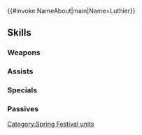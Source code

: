 {{#invoke:NameAbout|main|Name=Luthier}}{{HeroPage Tabs}}
{{Hero Infobox
|Name=Luthier
|Title=Spring Hopes
|WeaponType=Blue Lance
|MoveType=Cavalry
|Origin=Fire Emblem Echoes: Shadows of Valentia
|Gender=Male
|actorEN=Brian Beacock
|actorJP=梯篤司
|artist=まよ
|additionDate=March 7, 2022
|releaseDate=March 8, 2022
|cv1=2
|cv2=300150
|TagID=春祭リュート
|InternalID=781
|Properties=limited,tempest,specDisplay,hat
|description=His fervent study of magic may have cost him the chance to make friends, but it did bring him to this festival. Appears in Fire Emblem Echoes: Shadows of Valentia.
}}
{{Stats Page
|Lv1HP=19|Lv1ATK=8|Lv1SPD=8|Lv1DEF=7|Lv1RES=8
|GRHP=50|GRATK=70|GRSPD=65|GRDEF=55|GRRES=45
}}
==Skills==
===Weapons===
{{Weapons Table
|weapon1=Iron Lance
|weapon1Default=1
|weapon1Unlock=1
|weapon2=Steel Lance
|weapon2Default=2
|weapon2Unlock=2
|weapon3=Carrot-Tip Spear
|weapon3Default=3
|weapon3Unlock=3
|weapon4=Carrot-Tip Spear+
|weapon4Default=5
|weapon4Unlock=5
}}
===Assists===
{{Assists Table
|assist1=Reposition
|assist1Default=4
|assist1Unlock=3
}}
===Specials===
{{Specials Table}}
===Passives===
{{Passives Table
|passiveA1=Atk/Def Bond 1
|passiveA2=Atk/Def Bond 2
|passiveA3=Atk/Def Bond 3
|passiveA1Unlock=3
|passiveA2Unlock=4
|passiveA3Unlock=5
|passiveB1=Atk/Def Snag 1
|passiveB2=Atk/Def Snag 2
|passiveB3=Atk/Def Snag 3
|passiveB1Unlock=1
|passiveB2Unlock=2
|passiveB3Unlock=4
}}
{{Heroes Navbox}}
[[Category:Spring Festival units]]